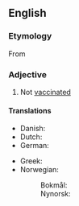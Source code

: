 ==English==

===Etymology===
From {{prefix|en|un|vaccinated}}

===Adjective===
{{en-adj|-}}

# Not [[vaccinated]]

====Translations====
{{trans-top|not vaccinated}}
* Danish: {{t|da|uvaccineret}}
* Dutch: {{t|nl|ongevaccineerd}}
* German: {{t|de|ungeimpft}}
{{trans-mid}}
* Greek: {{t+|el|αμπόλιαστος}}
* Norwegian:
*: Bokmål: {{t|nb|uvaksinert}}
*: Nynorsk: {{t|nn|uvaksinert}}
{{trans-bottom}}